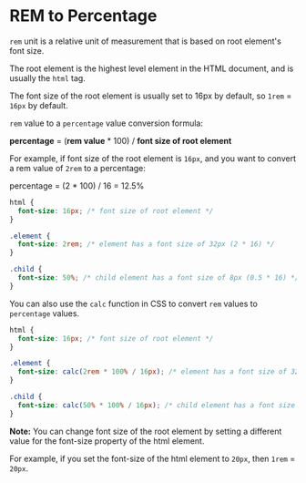 # REM to Percentage

`rem` unit is a relative unit of measurement that is based on root element's font size. 

The root element is the highest level element in the HTML document, and is usually the `html` tag. 

The font size of the root element is usually set to 16px by default, so `1rem` = `16px` by default.

`rem` value to a `percentage` value conversion formula:

**percentage** = (**rem value** * 100) / **font size of root element**

For example, if font size of the root element is `16px`, and you want to convert a rem value of `2rem` to a percentage:

percentage = (2 * 100) / 16 = 12.5%


```css {{ title: 'CSS Style Sheet' }}
html {
  font-size: 16px; /* font size of root element */
}

.element {
  font-size: 2rem; /* element has a font size of 32px (2 * 16) */
}

.child {
  font-size: 50%; /* child element has a font size of 8px (0.5 * 16) */
}

```

You can also use the `calc` function in CSS to convert `rem` values to `percentage` values.

```css {{ title: 'CSS Style Sheet with calc function' }}
html {
  font-size: 16px; /* font size of root element */
}

.element {
  font-size: calc(2rem * 100% / 16px); /* element has a font size of 32px (2 * 16) */
}

.child {
  font-size: calc(50% * 100% / 16px); /* child element has a font size of 8px (0.5 * 16) */
}
```

**Note:** You can change font size of the root element by setting a different value for the font-size property of the html element. 

For example, if you set the font-size of the html element to `20px`, then `1rem` = `20px`.


